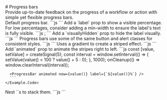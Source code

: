 
<GithubSource name="components/progress.mdx" />
# Progress bars

<div class="lead">
  Provide up-to-date feedback on the progress of a workflow or action with
  simple yet flexible progress bars.
</div>

<div class="row gy-5 pt-3">

  <Example title="Example">
    <Example.Intro>
      Default progress bar.
    </Example.Intro>
    <Example.Preview>
      <ProgressBar now={60} />
    </Example.Preview>
    <Example.Code>
      ```js
      <ProgressBar now={60} />
      ```
    </Example.Code>
  </Example>

  <Example title="With label">
    <Example.Intro>
      Add a `label` prop to show a visible percentage. For low
      percentages, consider adding a min-width to ensure the label's text is
      fully visible.
    </Example.Intro>
    <Example.Preview>
      <ProgressBar now={60} label={`${60}%`} />
    </Example.Preview>
    <Example.Code>
      ```js
      <ProgressBar now={60} label={`${60}%`} />;
      ```
    </Example.Code>
  </Example>

  <Example title="Screenreader only label">
    <Example.Intro>
      Add a `visuallyHidden` prop to hide the label visually.
    </Example.Intro>
    <Example.Preview>
      <ProgressBar now={60} label={`${60}%`} visuallyHidden />
    </Example.Preview>
    <Example.Code>
      ```js
      <ProgressBar now={60} label={`${60}%`} visuallyHidden />
      ```
    </Example.Code>
  </Example>

  <Example title="Contextual alternatives">
    <Example.Intro>
      Progress bars use some of the same button and alert classes for
      consistent styles.
    </Example.Intro>
    <Example.Preview>
      <ProgressBar variant="success" now={40} />
      <ProgressBar variant="info" now={20} />
      <ProgressBar variant="warning" now={60} />
      <ProgressBar variant="danger" now={80} />
    </Example.Preview>
    <Example.Code>
      ```js
      <ProgressBar variant="success" now={40} />
      <ProgressBar variant="info" now={20} />
      <ProgressBar variant="warning" now={60} />
      <ProgressBar variant="danger" now={80} />
      ```
    </Example.Code>
  </Example>

  <Example title="Striped">
    <Example.Intro>
      Uses a gradient to create a striped effect.
    </Example.Intro>
    <Example.Preview>
      <ProgressBar striped variant="success" now={40} />
      <ProgressBar striped variant="info" now={20} />
      <ProgressBar striped variant="warning" now={60} />
      <ProgressBar striped variant="danger" now={80} />
    </Example.Preview>
    <Example.Code>
      ```js
      <ProgressBar striped variant="success" now={40} />
      <ProgressBar striped variant="info" now={20} />
      <ProgressBar striped variant="warning" now={60} />
      <ProgressBar striped variant="danger" now={80} />
      ```
    </Example.Code>
  </Example>

  <Example title="Animated">
    <Example.Intro>
      Add `animated` prop to animate the stripes right to left.
    </Example.Intro>
    <Example.Preview>
      <ProgressBar animated now={value()} label={`${value()}%`} />
    </Example.Preview>
    <Example.Code>
      ```js
      const [value, setValue] = createSignal(5);
      const interval = window.setInterval(() => { 
          setValue(value() < 100 ? value() + 5 : 0); 
        }, 1000);
      onCleanup(() => window.clearInterval(interval));

      <ProgressBar animated now={value()} label={`${value()}%`} />
      ```
    </Example.Code>
  </Example>

  <Example title="Stacked">
    <Example.Intro>
      Nest `<ProgressBar />`s to stack them.
    </Example.Intro>
    <Example.Preview>
      <ProgressBar>
        <ProgressBar striped variant="success" now={35} />
        <ProgressBar variant="warning" now={20} />
        <ProgressBar striped variant="danger" now={10}  />
      </ProgressBar>
    </Example.Preview>
    <Example.Code>
      ```js
      <ProgressBar>
        <ProgressBar striped variant="success" now={35} />
        <ProgressBar variant="warning" now={20} />
        <ProgressBar striped variant="danger" now={10} />
      </ProgressBar>
      ```
    </Example.Code>
  </Example>

  <ProgressBarApi />
</div>
